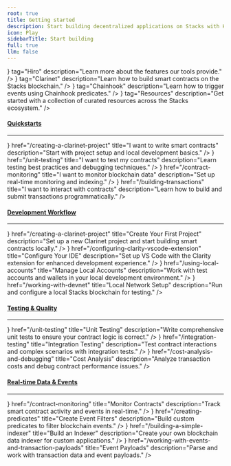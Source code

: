 ```yaml
---
root: true
title: Getting started
description: Start building decentralized applications on Stacks with Hiro tools.
icon: Play
sidebarTitle: Start building
full: true
llm: false
---
```



<div className='flex flex-col space-y-10 pt-0'>

<Cards>
  <SecondaryCard
    href="/features"
    title="Intro to Hiro tooling"
    icon={<Hiro />}
    tag="Hiro"
    description="Learn more about the features our tools provide."
  />
  <SecondaryCard
    href="/creating-a-clarinet-project"
    title="Start building smart contracts"
    icon={<Clarinet />}
    tag="Clarinet"
    description="Learn how to build smart contracts on the Stacks blockchain."
  />
  <SecondaryCard
    href="/creating-predicates"
    title="Trigger events with Chainhook"
    icon={<Chainhook />}
    tag="Chainhook"
    description="Learn how to trigger events using Chainhook predicates."
  />
  <SecondaryCard
    href="/recommended-resources"
    title="Recommended resources"
    icon={<NotebookIcon />}
    tag="Resources"
    description="Get started with a collection of curated resources across the Stacks ecosystem."
  />
</Cards>

<div className="flex flex-col">
  <h4 id="explore-by-goal" className="scroll-m-20">
    <a
      href="#explore-by-goal"
      className="not-prose group text-sm text-muted-foreground uppercase"
    >
      Quickstarts
    </a>
  </h4>
  <hr className="border-t border-border my-2" />
  <Cards>
    <SmallCard
      icon={<Rocket />}
      href="/creating-a-clarinet-project"
      title="I want to write smart contracts"
      description="Start with project setup and local development basics."
    />
    <SmallCard
      icon={<Shield />}
      href="/unit-testing"
      title="I want to test my contracts"
      description="Learn testing best practices and debugging techniques."
    />
    <SmallCard
      icon={<Zap />}
      href="/contract-monitoring"
      title="I want to monitor blockchain data"
      description="Set up real-time monitoring and indexing."
    />
    <SmallCard
      icon={<Hammer />}
      href="/building-transactions"
      title="I want to interact with contracts"
      description="Learn how to build and submit transactions programmatically."
    />
  </Cards>
</div>

<div className="flex flex-col">
  <h4 id="explore-by-workflow" className="scroll-m-20">
    <a
      href="#explore-by-workflow"
      className="not-prose group text-sm text-muted-foreground uppercase"
    >
      Development Workflow
    </a>
  </h4>
  <hr className="border-t border-border my-2" />
  <Cards>
    <SmallCard
      icon={<Code />}
      href="/creating-a-clarinet-project"
      title="Create Your First Project"
      description="Set up a new Clarinet project and start building smart contracts locally."
    />
    <SmallCard
      icon={<Terminal />}
      href="/configuring-clarity-vscode-extension"
      title="Configure Your IDE"
      description="Set up VS Code with the Clarity extension for enhanced development experience."
    />
    <SmallCard
      icon={<Wallet />}
      href="/using-local-accounts"
      title="Manage Local Accounts"
      description="Work with test accounts and wallets in your local development environment."
    />
    <SmallCard
      icon={<Database />}
      href="/working-with-devnet"
      title="Local Network Setup"
      description="Run and configure a local Stacks blockchain for testing."
    />
  </Cards>
</div>

<div className="flex flex-col">
  <h4 id="explore-by-testing" className="scroll-m-20">
    <a
      href="#explore-by-testing"
      className="not-prose group text-sm text-muted-foreground uppercase"
    >
      Testing & Quality
    </a>
  </h4>
  <hr className="border-t border-border my-2" />
  <Cards>
    <SmallCard
      icon={<TestTube />}
      href="/unit-testing"
      title="Unit Testing"
      description="Write comprehensive unit tests to ensure your contract logic is correct."
    />
    <SmallCard
      icon={<Layers />}
      href="/integration-testing"
      title="Integration Testing"
      description="Test contract interactions and complex scenarios with integration tests."
    />
    <SmallCard
      icon={<Calculator />}
      href="/cost-analysis-and-debugging"
      title="Cost Analysis"
      description="Analyze transaction costs and debug contract performance issues."
    />
  </Cards>
</div>

<div className="flex flex-col">
  <h4 id="explore-by-events" className="scroll-m-20">
    <a
      href="#explore-by-events"
      className="not-prose group text-sm text-muted-foreground uppercase"
    >
      Real-time Data & Events
    </a>
  </h4>
  <hr className="border-t border-border my-2" />
  <Cards>
    <SmallCard
      icon={<Activity />}
      href="/contract-monitoring"
      title="Monitor Contracts"
      description="Track smart contract activity and events in real-time."
    />
    <SmallCard
      icon={<Filter />}
      href="/creating-predicates"
      title="Create Event Filters"
      description="Build custom predicates to filter blockchain events."
    />
    <SmallCard
      icon={<Server />}
      href="/building-a-simple-indexer"
      title="Build an Indexer"
      description="Create your own blockchain data indexer for custom applications."
    />
    <SmallCard
      icon={<Package />}
      href="/working-with-events-and-transaction-payloads"
      title="Event Payloads"
      description="Parse and work with transaction data and event payloads."
    />
  </Cards>
</div>
</div>

<PageFooter />